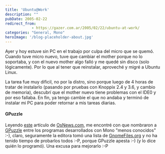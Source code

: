 ```yaml
---
title: 'Ubuntu@Work'
description: ""
pubDate: 2005-02-22
redirect_from: 
            - https://gazer.com.ar/2005/02/22/ubuntu-at-work/
categories: "General, Mono"
heroImage: '/blog-placeholder-about.jpg'
---
```

Ayer y hoy estuve sin PC en el trabajo por culpa del micro que se quemó. Cuando tuve micro nuevo, tuve que cambiar el mother porque no lo soportaba, y con el nuevo mother algo falló y me quedé sin disco (solo lógicamente). Por lo que al tener que reinstalar, aproveché y migré a Ubuntu Linux.

La tarea fue muy dificil, no por la distro, sino porque luego de 4 horas de tratar de instalarlo (pasando por pruebas con Knoppix 2.4 y 3.6, y cambio de memoria), descubrí que el mother nuevo tiene problemas con el IDE0 y por eso fallaba. En fin, ya tengo cambie el que no andaba y terminó de instalar mi PC para poder retornar a mis tareas diarias.

#### GPuzzle

Leyendo [este](http://www.osnews.com/story.php?news_id=9780) artículo de [OsNews.com](http://www.osnews.com), me encontré con que nombraron a [GPuzzle](http://gazer.homelinux.org/proyectos/GPuzzle/) entre los programas desarrollados con Mono "menos conocidos" :-), claro, seguramente la editora tomó una lista de [GnomeFiles.org](http://www.gnomefiles.org/) y no ha tenido tiempo de probarlos todos :-P, porque GPuzzle apesta :-) (y lo dice quién lo programó). Una excusa para mejorarlo :-P
